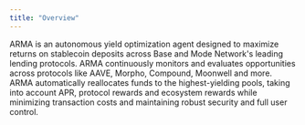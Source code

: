 ```yaml
---
title: "Overview"
---
```


ARMA is an autonomous yield optimization agent designed to maximize returns on stablecoin deposits across Base and Mode Network's leading lending protocols. ARMA continuously monitors and evaluates opportunities across protocols like AAVE, Morpho, Compound, Moonwell and more. ARMA automatically reallocates funds to the highest-yielding pools, taking into account APR, protocol rewards and ecosystem rewards while minimizing transaction costs and maintaining robust security and full user control.
